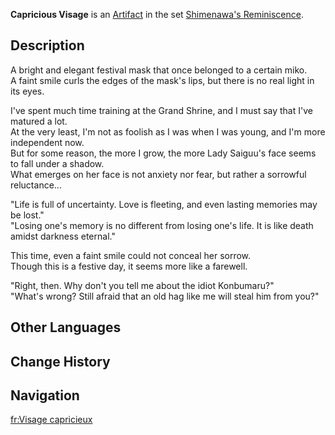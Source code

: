 {{Artifact Infobox
|image = Item Capricious Visage.png
|set   = Shimenawa's Reminiscence
|piece = Circlet of Logos
}}
{{Description|A well-preserved ceremonial fox mask. A small, enigmatic smile ever graces its lips.}}
'''Capricious Visage''' is an [[Artifact]] in the set [[Shimenawa's Reminiscence]].

==Description==
A bright and elegant festival mask that once belonged to a certain miko.<br />A faint smile curls the edges of the mask's lips, but there is no real light in its eyes.

I've spent much time training at the Grand Shrine, and I must say that I've matured a lot.<br />At the very least, I'm not as foolish as I was when I was young, and I'm more independent now.<br />But for some reason, the more I grow, the more Lady Saiguu's face seems to fall under a shadow.<br />What emerges on her face is not anxiety nor fear, but rather a sorrowful reluctance...

"Life is full of uncertainty. Love is fleeting, and even lasting memories may be lost."<br />"Losing one's memory is no different from losing one's life. It is like death amidst darkness eternal."

This time, even a faint smile could not conceal her sorrow.<br />Though this is a festive day, it seems more like a farewell.

"Right, then. Why don't you tell me about the idiot Konbumaru?"<br />"What's wrong? Still afraid that an old hag like me will steal him from you?"

==Other Languages==
{{Other Languages
|en      = Capricious Visage
|zhs     = 无常之面
|zhs_rm  = Wúcháng zhī Miàn
|zht     = 無常之面
|zht_rm  = Wúcháng zhī Miàn
|zh_tl   = Mask of Impermanence
|zhja_note = Specifically, the term {{zh|无常|rm=wúcháng}} {{Lang|ja=無常|ja_rm=mujou}} may also be a reference to the Buddhist concept of {{w|Impermanence#Buddhism|impermanence}}.
|ja      = 無常の面
|ja_rm   = Mujou no Men
|ja_tl   = Mask of Impermanence
|ko      = 무상의 가면
|ko_rm   = Musang-ui Gamyeon
|ko_tl   = Mask of [https://www.britannica.com/topic/anicca Anicca]
|es      = Máscara de la Mutabilidad
|es_tl   = Mask of the Mutability
|fr      = Visage capricieux
|fr_tl   = Capricious Face
|ru      = Непостоянный лик
|ru_tl   = Capricious Visage
|th      = Capricious Visage
|vi      = Mặt Nạ Vô Thường
|vi_tl   = 
|de      = Wechselhafte Maske
|de_tl   = Changeable Mask
|id      = Capricious Visage
|pt      = Máscara das Mutações
|pt_tl   = 
|tr      = Kaprisli Surat
|tr_tl   = 
|it      = Maschera capricciosa
|it_tl   = 
}}

==Change History==
{{Change History|2.0}}

==Navigation==
{{Artifact Set Navbox|Shimenawa's Reminiscence}}

[[fr:Visage capricieux]]